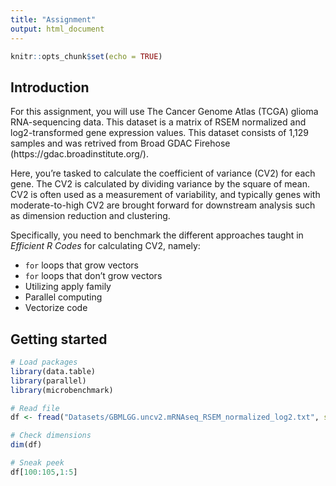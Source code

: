 ```yaml
---
title: "Assignment"
output: html_document
---
```


```r
knitr::opts_chunk$set(echo = TRUE)
```

## Introduction
For this assignment, you will use The Cancer Genome Atlas (TCGA) glioma RNA-sequencing data. This dataset is a matrix of RSEM normalized and log2-transformed gene expression values. This dataset consists of 1,129 samples and was retrived from Broad GDAC Firehose (https://gdac.broadinstitute.org/).

Here, you're tasked to calculate the coefficient of variance (CV2) for each gene. The CV2 is calculated by dividing variance by the square of mean. CV2 is often used as a measurement of variability, and typically genes with moderate-to-high CV2 are brought forward for downstream analysis such as dimension reduction and clustering.

Specifically, you need to benchmark the different approaches taught in _Efficient R Codes_ for calculating CV2, namely:

- `for` loops that grow vectors
- `for` loops that don't grow vectors
- Utilizing apply family
- Parallel computing
- Vectorize code

## Getting started
```r
# Load packages
library(data.table)
library(parallel)
library(microbenchmark)

# Read file
df <- fread("Datasets/GBMLGG.uncv2.mRNAseq_RSEM_normalized_log2.txt", sep="\t", header=TRUE, stringsAsFactors=FALSE)

# Check dimensions
dim(df)

# Sneak peek
df[100:105,1:5]
```
